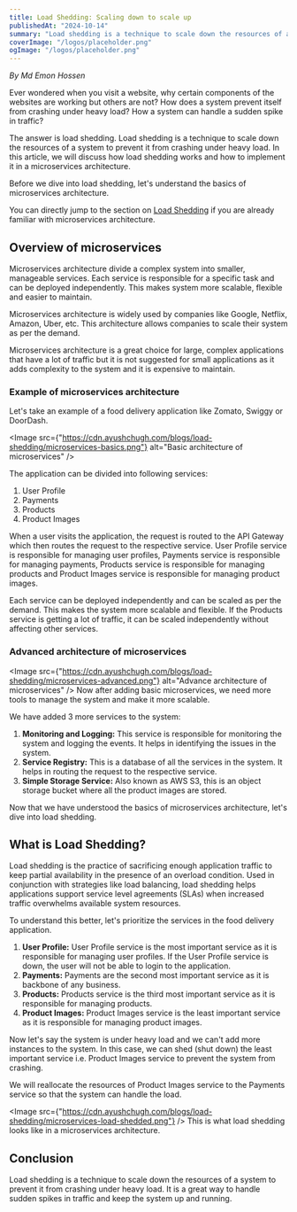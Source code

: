 ```yaml
---
title: Load Shedding: Scaling down to scale up
publishedAt: "2024-10-14"
summary: "Load shedding is a technique to scale down the resources of a system to prevent it from crashing under heavy load."
coverImage: "/logos/placeholder.png"
ogImage: "/logos/placeholder.png"
---
```


*By Md Emon Hossen*

Ever wondered when you visit a website, why certain components of the websites are working but others are not?
How does a system prevent itself from crashing under heavy load?
How a system can handle a sudden spike in traffic?

The answer is load shedding. Load shedding is a technique to scale down the resources of a system to prevent it from crashing under heavy load.
In this article, we will discuss how load shedding works and how to implement it in a microservices architecture.

Before we dive into load shedding, let's understand the basics of microservices architecture.

You can directly jump to the section on [Load Shedding](#what-is-load-shedding) if you are already familiar with microservices architecture.

## Overview of microservices
Microservices architecture divide a complex system into smaller, manageable services. Each service is responsible for a specific task and can be deployed
independently. This makes system more scalable, flexible and easier to maintain.

Microservices architecture is widely used by companies like Google, Netflix, Amazon, Uber, etc. This architecture allows companies to scale their system as per the demand.

Microservices architecture is a great choice for large, complex applications that have a lot of traffic but it is not suggested for small applications as it adds complexity to the system and
it is expensive to maintain.

### Example of microservices architecture

Let's take an example of a food delivery application like Zomato, Swiggy or DoorDash.

<Image src={"https://cdn.ayushchugh.com/blogs/load-shedding/microservices-basics.png"} alt="Basic architecture of microservices" />

The application can be divided into following services:

1. User Profile
1. Payments
1. Products
1. Product Images

When a user visits the application, the request is routed to the API Gateway which then routes the request to the respective service.
User Profile service is responsible for managing user profiles, Payments service is responsible for managing payments, Products service is responsible for managing products and Product Images service is responsible for managing product images.

Each service can be deployed independently and can be scaled as per the demand. This makes the system more scalable and flexible. If the Products service is getting a lot of traffic, it can be scaled independently without affecting other services.

### Advanced architecture of microservices

<Image src={"https://cdn.ayushchugh.com/blogs/load-shedding/microservices-advanced.png"} alt="Advance architecture of microservices" />
Now after adding basic microservices, we need more tools to manage the system and make it more scalable.

We have added 3 more services to the system:
1. **Monitoring and Logging:** This service is responsible for monitoring the system and logging the events. It helps in identifying the issues in the system.
1. **Service Registry:** This is a database of all the services in the system. It helps in routing the request to the respective service.
1. **Simple Storage Service:** Also known as AWS S3, this is an object storage bucket where all the product images are stored.

Now that we have understood the basics of microservices architecture, let's dive into load shedding.

## What is Load Shedding?

Load shedding is the practice of sacrificing enough application traffic to keep partial availability in the presence of an overload condition.
Used in conjunction with strategies like load balancing, load shedding helps applications support service level agreements (SLAs) when increased traffic overwhelms available system resources.

To understand this better, let's prioritize the services in the food delivery application.
1. **User Profile:** User Profile service is the most important service as it is responsible for managing user profiles. If the User Profile service is down, the user will not be able to login to the application.
1. **Payments:** Payments are the second most important service as it is backbone of any business.
1. **Products:** Products service is the third most important service as it is responsible for managing products.
1. **Product Images:** Product Images service is the least important service as it is responsible for managing product images.

Now let's say the system is under heavy load and we can't add more instances to the system. In this case, we can shed (shut down) the least important service i.e. Product Images service
to prevent the system from crashing.

We will reallocate the resources of Product Images service to the Payments service so that the system can handle the load.

<Image src={"https://cdn.ayushchugh.com/blogs/load-shedding/microservices-load-shedded.png"} />
This is what load shedding looks like in a microservices architecture.

## Conclusion
Load shedding is a technique to scale down the resources of a system to prevent it from crashing under heavy load. It is a great way to handle sudden spikes in traffic and keep the system up and running.
